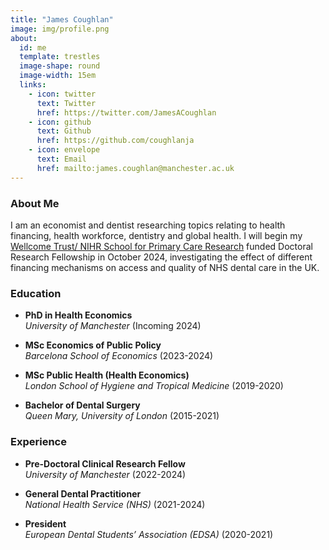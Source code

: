 ```yaml
---
title: "James Coughlan"
image: img/profile.png
about:
  id: me
  template: trestles
  image-shape: round
  image-width: 15em
  links:
    - icon: twitter
      text: Twitter
      href: https://twitter.com/JamesACoughlan
    - icon: github
      text: Github
      href: https://github.com/coughlanja
    - icon: envelope
      text: Email
      href: mailto:james.coughlan@manchester.ac.uk
---
```


::: {#me}
### About Me

I am an economist and dentist researching topics relating to health financing, health workforce, dentistry and global health. I will begin my [Wellcome Trust/ NIHR School for Primary Care Research](https://www.spcr.nihr.ac.uk/career-development/doctoral-training-programme-for-primary-care-clinicians) funded Doctoral Research Fellowship in October 2024, investigating the effect of different financing mechanisms on access and quality of NHS dental care in the UK.

### Education

-   **PhD in Health Economics**\
    *University of Manchester* (Incoming 2024)

-   **MSc Economics of Public Policy**\
    *Barcelona School of Economics* (2023-2024)

-   **MSc Public Health (Health Economics)**\
    *London School of Hygiene and Tropical Medicine* (2019-2020)

-   **Bachelor of Dental Surgery**\
    *Queen Mary, University of London* (2015-2021)

### Experience

-   **Pre-Doctoral Clinical Research Fellow**\
    *University of Manchester* (2022-2024)

-   **General Dental Practitioner**\
    *National Health Service (NHS)* (2021-2024)

-   **President**\
    *European Dental Students' Association (EDSA)* (2020-2021)
:::
